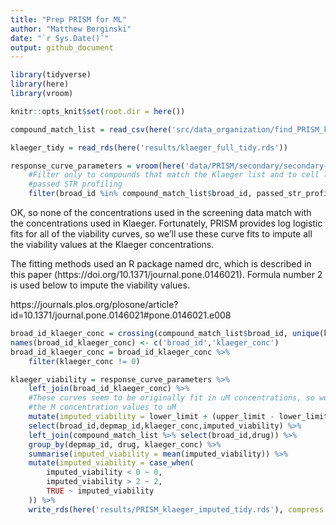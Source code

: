 ```yaml
---
title: "Prep PRISM for ML"
author: "Matthew Berginski"
date: "`r Sys.Date()`"
output: github_document
---
```


```r
library(tidyverse)
library(here)
library(vroom)

knitr::opts_knit$set(root.dir = here())
```

```r
compound_match_list = read_csv(here('src/data_organization/find_PRISM_klaeger_matches/klaeger_PRISM_match_list.csv'))

klaeger_tidy = read_rds(here('results/klaeger_full_tidy.rds'))

response_curve_parameters = vroom(here('data/PRISM/secondary/secondary-screen-dose-response-curve-parameters.csv')) %>%
	#Filter only to compounds that match the Klaeger list and to cell lines that
	#passed STR profiling
	filter(broad_id %in% compound_match_list$broad_id, passed_str_profiling)
```

OK, so none of the concentrations used in the screening data match with the concentrations used in Klaeger. Fortunately, PRISM provides log logistic fits for all of the viability curves, so we'll use these curve fits to impute all the viability values at the Klaeger concentrations.

The fitting methods used an R package named drc, which is described in this paper (https://doi.org/10.1371/journal.pone.0146021). Formula number 2 is used below to impute the viability values.

https://journals.plos.org/plosone/article?id=10.1371/journal.pone.0146021#pone.0146021.e008

```r
broad_id_klaeger_conc = crossing(compound_match_list$broad_id, unique(klaeger_tidy$concentration_M))
names(broad_id_klaeger_conc) <- c('broad_id','klaeger_conc')
broad_id_klaeger_conc = broad_id_klaeger_conc %>%
	filter(klaeger_conc != 0)

klaeger_viability = response_curve_parameters %>%
	left_join(broad_id_klaeger_conc) %>%
	#These curves seem to be originally fit in uM concentrations, so we'll convert
	#the M concentration values to uM
	mutate(imputed_viability = lower_limit + (upper_limit - lower_limit)/(1 + exp(slope * (log(klaeger_conc*10^6) - log(ec50))))) %>%
	select(broad_id,depmap_id,klaeger_conc,imputed_viability) %>%
	left_join(compound_match_list %>% select(broad_id,drug)) %>%
	group_by(depmap_id, drug, klaeger_conc) %>%
	summarise(imputed_viability = mean(imputed_viability)) %>%
	mutate(imputed_viability = case_when(
		imputed_viability < 0 ~ 0,
		imputed_viability > 2 ~ 2,
		TRUE ~ imputed_viability
	)) %>%
	write_rds(here('results/PRISM_klaeger_imputed_tidy.rds'), compress = 'gz')
```



